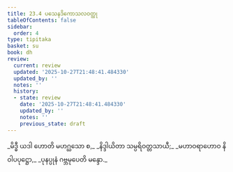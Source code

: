```yaml
---
title: 23.4 ပသေနဒိကောသလဝတ္ထု
tableOfContents: false
sidebar:
  order: 4
type: tipitaka
basket: su
book: dh
review:
  current: review
  updated: '2025-10-27T21:48:41.484330'
  updated_by: ''
  notes: ''
  history:
  - state: review
    date: '2025-10-27T21:48:41.484330'
    updated_by: ''
    notes: ''
    previous_state: draft
---
```



<ReviewStatus review={frontmatter.review} showDetails={true} />

<HypothesisAnnotation frontmatter={frontmatter} />

<DynamicBreadcrumb />

<Division number="325" book="dh" e="ch" v="18" p="59">

<Paragraph number="350" type="verses" book="dh">
_မိဒ္ဓီ ယဒါ ဟောတိ မဟဂ္ဃသော စ,_  
_နိဒ္ဒါယိတာ သမ္ပရိဝတ္တသာယီ;_  
_မဟာဝရာဟောဝ နိဝါပပုဋ္ဌော,_  
_ပုနပ္ပုနံ ဂဗ္ဘမုပေတိ မန္ဒော._
</Paragraph>
</Division>